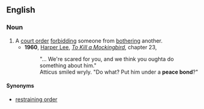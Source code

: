 ==English==
{{wikipedia}}
===Noun===
{{en-noun|sg=[[peace]] [[bond]]}}
#A [[court order]] [[forbid]]ding someone from [[bother]]ing another.
#*'''1960''', [[w:Harper Lee|Harper Lee]], ''[[w:To Kill a Mockingbird|To Kill a Mockingbird]]'', chapter 23,
#*:"... We're scared for you, and we think you oughta do something about him."
#*:Atticus smiled wryly. "Do what? Put him under a '''peace bond'''?"
====Synonyms====
*[[restraining order]]